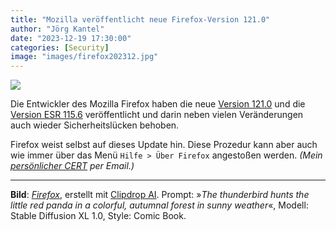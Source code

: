 ```yaml
---
title: "Mozilla veröffentlicht neue Firefox-Version 121.0"
author: "Jörg Kantel"
date: "2023-12-19 17:30:00"
categories: [Security]
image: "images/firefox202312.jpg"
---
```


[![](images/firefox202312-b.jpg)](https://www.flickr.com/photos/schockwellenreiter/53348892268/)

Die Entwickler des Mozilla Firefox  haben die neue [Version 121.0](https://www.mozilla.org/en-US/firefox/121.0/releasenotes/) und die [Version ESR 115.6](https://www.mozilla.org/en-US/firefox/115.6.0/releasenotes/) veröffentlicht und darin neben vielen Veränderungen auch wieder Sicherheitslücken behoben. 

Firefox weist selbst auf dieses Update hin. Diese Prozedur kann aber auch wie immer über das Menü `Hilfe > Über Firefox` angestoßen werden. *(Mein [persönlicher CERT](http://www.gwdg.de/~mreiman1/) per Email.)*

---

**Bild**: *[Firefox](https://www.flickr.com/photos/schockwellenreiter/53348892268/)*, erstellt mit [Clipdrop AI](https://clipdrop.co/stable-diffusion). Prompt: »*The thunderbird hunts the little red panda in a colorful, autumnal forest in sunny weather*«, Modell: Stable Diffusion XL&nbsp;1.0, Style: Comic Book.